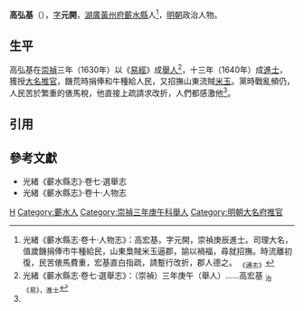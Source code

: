 '''高弘基'''（{{bd|？||17世紀}}），[[表字|字]]'''元開'''，[[湖廣等處承宣布政使司|湖廣]][[黃州府|黃州府]][[蘄水縣|蘄水縣]]人<ref name=djs>光緒《蘄水縣志·卷十·人物志》：高宏基，字元開，崇禎庚辰進士。司理大名，值歲饑捐俸市牛種給民，山東梟賊米玉逼郡，諭以禍福，尋就招撫。時流離初復，民苦俵馬費重，宏基直白指疏，請蹔行改折，郡人德之。 <sub>《通志》</sub></ref>，[[明朝|明朝]]政治人物。

==生平==
高弘基在[[崇禎|崇禎]]三年（1630年）以《[[易經|易經]]》成[[舉人|舉人]]<ref>光緒《蘄水縣志·卷七·選舉志》：（崇禎）三年庚午（舉人）……高宏基 <sub>治《易》，進士</sub></ref>，十三年（1640年）成[[進士|進士]]，獲授[[大名府|大名]][[推官|推官]]，饑荒時捐俸和牛種給人民，又招撫山東流賊[[米玉|米玉]]。黨時戰亂頻仍，人民苦於繁重的俵馬稅，他直接上疏請求改折，人們都感激他<ref name=djs/>。

==引用==
{{reflist}}

==參考文獻==
*光緒《蘄水縣志》·卷七·選舉志
*光緒《蘄水縣志》·卷十·人物志

{{start box}}
{{s-off}}
{{s-before|[[南洙源|南洙源]]}}
{{s-title|明朝大名府推官|1641年－1644年}}
{{s-after|[[朱珣|朱珣]]}}
{{end box}}

{{崇禎十三年庚辰科殿試金榜}}

[[Category:高姓|H]]
[[Category:蘄水人|Category:蘄水人]]
[[Category:崇禎三年庚午科舉人|Category:崇禎三年庚午科舉人]]
[[Category:明朝大名府推官|Category:明朝大名府推官]]